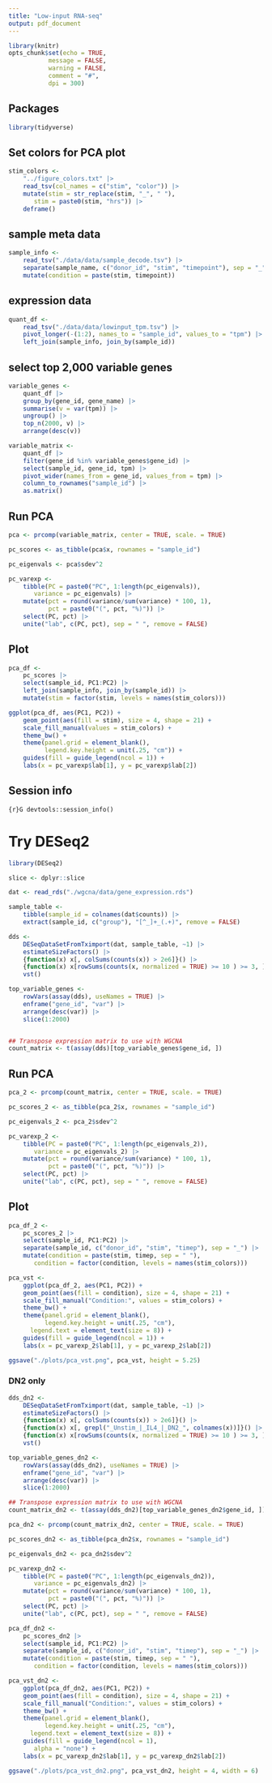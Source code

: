 ```yaml
---
title: "Low-input RNA-seq"
output: pdf_document
---
```


```r
library(knitr)
opts_chunk$set(echo = TRUE, 
	       message = FALSE, 
	       warning = FALSE, 
	       comment = "#",
	       dpi = 300)
```

## Packages

```r
library(tidyverse)
```

## Set colors for PCA plot

```r
stim_colors <- 
    "../figure_colors.txt" |>
    read_tsv(col_names = c("stim", "color")) |>
    mutate(stim = str_replace(stim, "_", " "),
	   stim = paste0(stim, "hrs")) |>
    deframe()
```

## sample meta data

```r
sample_info <- 
    read_tsv("./data/data/sample_decode.tsv") |>
    separate(sample_name, c("donor_id", "stim", "timepoint"), sep = "_") |>
    mutate(condition = paste(stim, timepoint))
```

## expression data

```r
quant_df <- 
    read_tsv("./data/data/lowinput_tpm.tsv") |>
    pivot_longer(-(1:2), names_to = "sample_id", values_to = "tpm") |>
    left_join(sample_info, join_by(sample_id))
```

## select top 2,000 variable genes

```r
variable_genes <- 
    quant_df |>
    group_by(gene_id, gene_name) |>
    summarise(v = var(tpm)) |>
    ungroup() |>
    top_n(2000, v) |>
    arrange(desc(v))

variable_matrix <- 
    quant_df |>
    filter(gene_id %in% variable_genes$gene_id) |>
    select(sample_id, gene_id, tpm) |>
    pivot_wider(names_from = gene_id, values_from = tpm) |>
    column_to_rownames("sample_id") |>
    as.matrix()
```

## Run PCA

```r
pca <- prcomp(variable_matrix, center = TRUE, scale. = TRUE)

pc_scores <- as_tibble(pca$x, rownames = "sample_id")

pc_eigenvals <- pca$sdev^2

pc_varexp <- 
    tibble(PC = paste0("PC", 1:length(pc_eigenvals)),
	   variance = pc_eigenvals) |>
    mutate(pct = round(variance/sum(variance) * 100, 1),
           pct = paste0("(", pct, "%)")) |>
    select(PC, pct) |>
    unite("lab", c(PC, pct), sep = " ", remove = FALSE)
```

## Plot

```r
pca_df <- 
    pc_scores |>
    select(sample_id, PC1:PC2) |>
    left_join(sample_info, join_by(sample_id)) |>
    mutate(stim = factor(stim, levels = names(stim_colors)))

ggplot(pca_df, aes(PC1, PC2)) +
    geom_point(aes(fill = stim), size = 4, shape = 21) +
    scale_fill_manual(values = stim_colors) +
    theme_bw() +
    theme(panel.grid = element_blank(),
          legend.key.height = unit(.25, "cm")) +
    guides(fill = guide_legend(ncol = 1)) +
    labs(x = pc_varexp$lab[1], y = pc_varexp$lab[2])

```


## Session info


```{r}G
devtools::session_info()
```


# Try DESeq2

```r
library(DESeq2)

slice <- dplyr::slice

dat <- read_rds("./wgcna/data/gene_expression.rds")

sample_table <- 
    tibble(sample_id = colnames(dat$counts)) |>
    extract(sample_id, c("group"), "[^_]+_(.+)", remove = FALSE)

dds <- 
    DESeqDataSetFromTximport(dat, sample_table, ~1) |>
    estimateSizeFactors() |>
    {function(x) x[, colSums(counts(x)) > 2e6]}() |>
    {function(x) x[rowSums(counts(x, normalized = TRUE) >= 10 ) >= 3, ]}() |>
    vst()

top_variable_genes <- 
    rowVars(assay(dds), useNames = TRUE) |>  
    enframe("gene_id", "var") |>
    arrange(desc(var)) |>
    slice(1:2000)


## Transpose expression matrix to use with WGCNA
count_matrix <- t(assay(dds)[top_variable_genes$gene_id, ])
```

## Run PCA

```r
pca_2 <- prcomp(count_matrix, center = TRUE, scale. = TRUE)

pc_scores_2 <- as_tibble(pca_2$x, rownames = "sample_id")

pc_eigenvals_2 <- pca_2$sdev^2

pc_varexp_2 <- 
    tibble(PC = paste0("PC", 1:length(pc_eigenvals_2)),
	   variance = pc_eigenvals_2) |>
    mutate(pct = round(variance/sum(variance) * 100, 1),
           pct = paste0("(", pct, "%)")) |>
    select(PC, pct) |>
    unite("lab", c(PC, pct), sep = " ", remove = FALSE)
```

## Plot

```r
pca_df_2 <- 
    pc_scores_2 |>
    select(sample_id, PC1:PC2) |>
    separate(sample_id, c("donor_id", "stim", "timep"), sep = "_") |>
    mutate(condition = paste(stim, timep, sep = " "),
	   condition = factor(condition, levels = names(stim_colors)))

pca_vst <- 
    ggplot(pca_df_2, aes(PC1, PC2)) +
    geom_point(aes(fill = condition), size = 4, shape = 21) +
    scale_fill_manual("Condition:", values = stim_colors) +
    theme_bw() +
    theme(panel.grid = element_blank(),
          legend.key.height = unit(.25, "cm"),
	  legend.text = element_text(size = 8)) +
    guides(fill = guide_legend(ncol = 1)) +
    labs(x = pc_varexp_2$lab[1], y = pc_varexp_2$lab[2])

ggsave("./plots/pca_vst.png", pca_vst, height = 5.25)
```


### DN2 only

```r
dds_dn2 <- 
    DESeqDataSetFromTximport(dat, sample_table, ~1) |>
    estimateSizeFactors() |>
    {function(x) x[, colSums(counts(x)) > 2e6]}() |>
    {function(x) x[, grepl("_Unstim_|_IL4_|_DN2_", colnames(x))]}() |>
    {function(x) x[rowSums(counts(x, normalized = TRUE) >= 10 ) >= 3, ]}() |>
    vst()

top_variable_genes_dn2 <- 
    rowVars(assay(dds_dn2), useNames = TRUE) |>  
    enframe("gene_id", "var") |>
    arrange(desc(var)) |>
    slice(1:2000)

## Transpose expression matrix to use with WGCNA
count_matrix_dn2 <- t(assay(dds_dn2)[top_variable_genes_dn2$gene_id, ])

pca_dn2 <- prcomp(count_matrix_dn2, center = TRUE, scale. = TRUE)

pc_scores_dn2 <- as_tibble(pca_dn2$x, rownames = "sample_id")

pc_eigenvals_dn2 <- pca_dn2$sdev^2

pc_varexp_dn2 <- 
    tibble(PC = paste0("PC", 1:length(pc_eigenvals_dn2)),
	   variance = pc_eigenvals_dn2) |>
    mutate(pct = round(variance/sum(variance) * 100, 1),
           pct = paste0("(", pct, "%)")) |>
    select(PC, pct) |>
    unite("lab", c(PC, pct), sep = " ", remove = FALSE)

pca_df_dn2 <- 
    pc_scores_dn2 |>
    select(sample_id, PC1:PC2) |>
    separate(sample_id, c("donor_id", "stim", "timep"), sep = "_") |>
    mutate(condition = paste(stim, timep, sep = " "),
	   condition = factor(condition, levels = names(stim_colors)))

pca_vst_dn2 <- 
    ggplot(pca_df_dn2, aes(PC1, PC2)) +
    geom_point(aes(fill = condition), size = 4, shape = 21) +
    scale_fill_manual("Condition:", values = stim_colors) +
    theme_bw() +
    theme(panel.grid = element_blank(),
          legend.key.height = unit(.25, "cm"),
	  legend.text = element_text(size = 8)) +
    guides(fill = guide_legend(ncol = 1),
	   alpha = "none") +
    labs(x = pc_varexp_dn2$lab[1], y = pc_varexp_dn2$lab[2])

ggsave("./plots/pca_vst_dn2.png", pca_vst_dn2, height = 4, width = 6)

```


